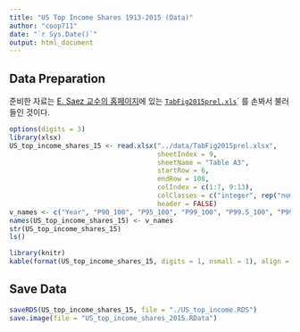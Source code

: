 ```yaml
---
title: "US Top Income Shares 1913-2015 (Data)"
author: "coop711"
date: "`r Sys.Date()`"
output: html_document
---
```


## Data Preparation

준비한 자료는  [E. Saez 교수의 홈페이지](http://elsa.berkeley.edu/~saez/)에 있는 [`TabFig2015prel.xls`](http://eml.berkeley.edu//~saez/TabFig2015prel.xls)` 를 손봐서 불러들인 것이다. 

```r
options(digits = 3)
library(xlsx)
US_top_income_shares_15 <- read.xlsx("../data/TabFig2015prel.xlsx",
                                     sheetIndex = 9, 
                                     sheetName = "Table A3", 
                                     startRow = 6, 
                                     endRow = 108, 
                                     colIndex = c(1:7, 9:13), 
                                     colClasses = c("integer", rep("numeric", 12)),
                                     header = FALSE)
v_names <- c("Year", "P90_100", "P95_100", "P99_100", "P99.5_100", "P99.9_100", "P99.99_100", "P90_95", "P95_99", "P99_99.5", "P99.5_99.9", "P99.9_99.99")
names(US_top_income_shares_15) <- v_names
str(US_top_income_shares_15)
ls()
```

<!--작업을 마친 자료파일은 `US_top_income_shares_15`이며, 이 자료의 구조와 앞의 몇 열의 값은 다음과 같다.-->

```r
library(knitr)
kable(format(US_top_income_shares_15, digits = 1, nsmall = 1), align = "r")
```

## Save Data

```r
saveRDS(US_top_income_shares_15, file = "./US_top_income.RDS")
save.image(file = "US_top_income_shares_2015.RData")
```
